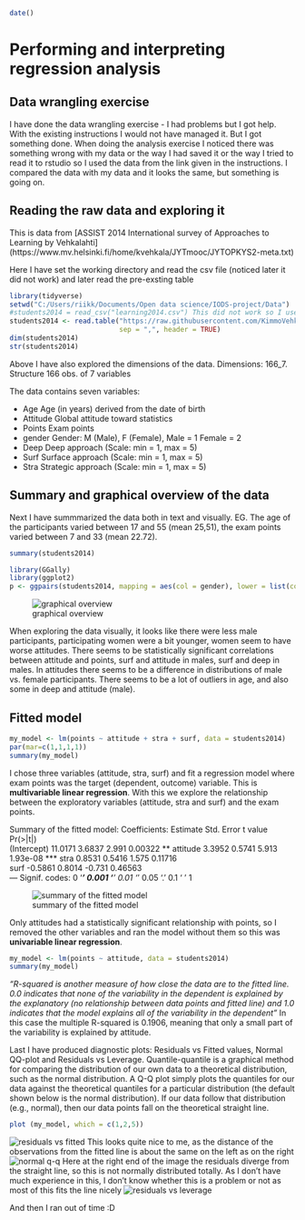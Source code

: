 ```r
date()
```
# Performing and interpreting regression analysis

## Data wrangling exercise

I have done the data wrangling exercise - I had problems but I got help. With the existing instructions I would not have managed it. But I got something done. When doing the analysis exercise I noticed there was something wrong with my data or the way I had saved it or the way I tried to read it to rstudio so I used the data from the link given in the instructions. I compared the data with my data and it looks the same, but something is going on. 

## Reading the raw data and exploring it

This is data from [ASSIST 2014 International survey of Approaches to Learning by Vehkalahti] (https://www.mv.helsinki.fi/home/kvehkala/JYTmooc/JYTOPKYS2-meta.txt) 

Here I have set the working directory and read the csv file (noticed later it did not work) and later read the pre-exsting table
```r
library(tidyverse)
setwd("C:/Users/riikk/Documents/Open data science/IODS-project/Data")
#students2014 = read_csv("learning2014.csv") This did not work so I used # later
students2014 <- read.table("https://raw.githubusercontent.com/KimmoVehkalahti/Helsinki-Open-Data-Science/master/datasets/learning2014.txt",
                           sep = ",", header = TRUE)
dim(students2014)
str(students2014)
```
Above I have also explored the dimensions of the data. Dimensions: 166_7. Structure 166 obs. of  7 variables

The data contains seven variables: 

* Age      Age (in years) derived from the date of birth
* Attitude Global attitude toward statistics
* Points   Exam points 
* gender   Gender: M (Male), F (Female), Male = 1  Female = 2
* Deep     Deep approach      (Scale: min = 1, max = 5)        
* Surf     Surface approach    (Scale: min = 1, max = 5)          
* Stra     Strategic approach    (Scale: min = 1, max = 5)  

## Summary and graphical overview of the data
Next I have summmarized the data both in text and visually. EG. The age of the participants varied between 17 and 55 (mean 25,51), the exam points varied between 7 and 33 (mean 22.72). 
```r
summary(students2014)
```
 
```r
library(GGally)
library(ggplot2)
p <- ggpairs(students2014, mapping = aes(col = gender), lower = list(combo = wrap("facethist", bins = 20)))
```
![graphical overview](/Plots/Rplot02new.png "This is graphical overview of the data")
 
When exploring the data visually, it looks like there were less male participants, participating women were a bit younger, women seem to have worse attitudes. There seems to be statistically significant correlations between attitude and points, surf and attitude in males, surf and deep in males. In attitudes there seems to be a difference in distributions of male vs. female participants.  There seems to be  a lot of outliers in age, and also some in deep and attitude (male). 

## Fitted model
```r
my_model <- lm(points ~ attitude + stra + surf, data = students2014)
par(mar=c(1,1,1,1))
summary(my_model)
```
I chose three variables (attitude, stra, surf) and fit a regression model where exam points was the target (dependent, outcome) variable. This is __multivariable linear regression__. With this we explore the relationship between the exploratory variables (attitude, stra and surf) and the exam points.

Summary of the fitted model: 
Coefficients:
Estimate Std. Error t value Pr(>|t|)    
(Intercept)  11.0171     3.6837   2.991  0.00322 ** 
attitude      3.3952     0.5741   5.913 1.93e-08 ***
stra          0.8531     0.5416   1.575  0.11716    
surf         -0.5861     0.8014  -0.731  0.46563    
---
Signif. codes:  0 ‘***’ 0.001 ‘**’ 0.01 ‘*’ 0.05 ‘.’ 0.1 ‘ ’ 1

![summary of the fitted model](/Plots/Rplot03.png "This is summary of the fitted model")

Only attitudes had a statistically significant relationship with points, so I removed the other variables and ran the model without them so this was __univariable linear regression__. 

```r
my_model <- lm(points ~ attitude, data = students2014)
summary(my_model)
```

_"R-squared is another measure of how close the data are to the fitted line. 0.0 indicates that none of the variability in the dependent is explained by the explanatory (no relationship between data points and fitted line) and 1.0 indicates that the model explains all of the variability in the dependent"_ In this case the multiple R-squared is 0.1906, meaning that only a small part of the variability is explained by attitude. 

Last I have produced diagnostic plots: Residuals vs Fitted values, Normal QQ-plot and Residuals vs Leverage. Quantile-quantile is a graphical method for comparing the distribution of our own data to a theoretical distribution, such as the normal distribution. A Q-Q plot simply plots the quantiles for our data against the theoretical quantiles for a particular distribution (the default shown below is the normal distribution). If our data follow that distribution (e.g., normal), then our data points fall on the theoretical straight line.

```r
plot (my_model, which = c(1,2,5))
```

![residuals vs fitted](/Plots/Rplot05.png "This is residuals vs. fitted")
This looks quite nice to me, as the distance of the observations from the fitted line is about the same on the left as on the right
![normal q-q](/Plots/Rplot06.png "This is normal q-q")
Here at the right end of the image the residuals diverge from the straight line, so this is not normally distributed totally. As I don't have much experience in this, I don't know whether this is a problem or not as most of this fits the line nicely
![residuals vs leverage](/Plots/Rplot07.png "This is residuals vs leverage")

And then I ran out of time :D 
